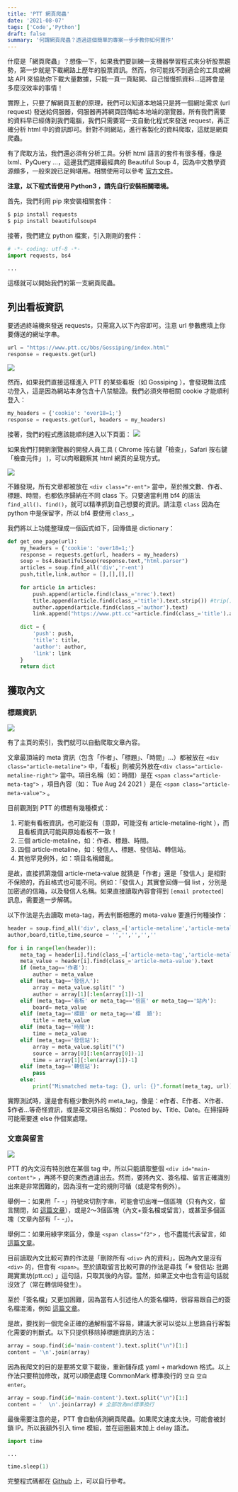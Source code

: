 ```yaml
---
title: 'PTT 網頁爬蟲'
date: '2021-08-07'
tags: ['Code','Python']
draft: false
summary: '何謂網頁爬蟲？透過這個簡單的專案一步步教你如何實作'
---
```


什麼是「網頁爬蟲」？想像一下，如果我們要訓練一支機器學習程式來分析股票趨勢，第一步就是下載網路上歷年的股票資訊。然而，你可能找不到適合的工具或網站 API 來協助你下載大量數據，只能一頁一頁點開、自己慢慢抓資料...這將會是多麼沒效率的事情！

實際上，只要了解網頁互動的原理，我們可以知道本地端只是將一個網址需求 (url request) 發送給伺服器，伺服器再將網頁回傳給本地端的瀏覽器。所有我們需要的資料早已經傳到我們電腦，我們只需要寫一支自動化程式來發送 request，再正確分析 html 中的資訊即可。針對不同網站，進行客製化的資料爬取，這就是網頁爬蟲。

有了爬取方法，我們還必須有分析工具。分析 html 語言的套件有很多種，像是 lxml、PyQuery ...，這邊我們選擇最經典的 Beautiful Soup 4，因為中文教學資源頗多，一般來說已足夠堪用。相關使用可以參考 [官方文件](https://www.crummy.com/software/BeautifulSoup/bs4/doc.zh/)。

**注意，以下程式皆使用 Python3 ，請先自行安裝相關環境。**

首先，我們利用 pip 來安裝相關套件：
```bash
$ pip install requests
$ pip install beautifulsoup4
```
接著，我們建立 python 檔案，引入剛剛的套件：
```python
# -*- coding: utf-8 -*-
import requests, bs4

...
```
這樣就可以開始我們的第一支網頁爬蟲。

## 列出看板資訊

要透過終端機來發送 requests，只需寫入以下內容即可。注意 url 參數應填上你要傳送的網址字串。
```python
url = "https://www.ptt.cc/bbs/Gossiping/index.html"
response = requests.get(url)
```
![](https://i.imgur.com/aYpoylO.png)

然而，如果我們直接這樣進入 PTT 的某些看板（如 Gossiping ），會發現無法成功登入，這是因為網站本身包含十八禁驗證。我們必須夾帶相關 cookie 才能順利登入：
```python
my_headers = {'cookie': 'over18=1;'}
response = requests.get(url, headers = my_headers)
```
接著，我們的程式應該能順利進入以下頁面：
![](https://i.imgur.com/fCGECKv.png)

如果我們打開劉瀏覽器的開發人員工具 ( Chrome 按右鍵「檢查」，Safari 按右鍵「檢查元件」 )，可以肉眼觀察其 html 網頁的呈現方式。

![](https://i.imgur.com/6hB8R3v.png)

不難發現，所有文章都被放在 `<div class="r-ent">` 當中，至於推文數、作者、標題、時間，也都依序歸納在不同 class 下。只要適當利用 bf4 的語法 `find_all()`、`find()`，就可以精準抓到自己想要的資訊。請注意 `class` 因為在 python 中是保留字，所以 bf4 要使用 `class_`。

我們將以上功能整理成一個函式如下，回傳值是 dictionary：

```python
def get_one_page(url):
    my_headers = {'cookie': 'over18=1;'}
    response = requests.get(url, headers = my_headers)
    soup = bs4.BeautifulSoup(response.text,"html.parser")
    articles = soup.find_all('div','r-ent')
    push,title,link,author = [],[],[],[]
    
    for article in articles:
        push.append(article.find(class_='nrec').text)
        title.append(article.find(class_='title').text.strip()) #trip()是為了去掉換行空白
        author.append(article.find(class_='author').text)
        link.append("https://www.ptt.cc"+article.find(class_='title').a['href'])
    
    dict = {
        'push': push,
        'title': title,
        'author': author,
        'link': link
    }
    return dict
```


## 獲取內文

### 標題資訊

![](https://i.imgur.com/GGB1F8K.png)

有了主頁的索引，我們就可以自動爬取文章內容。

文章最頂端的 meta 資訊（包含「作者」、「標題」、「時間」...）都被放在 `<div class="article-metaline">` 中，「看板」則被另外放在`<div class="article-metaline-right">` 當中。項目名稱（如：時間）是在 `<span class="article-meta-tag">` ，項目內容（如： Tue Aug 24 2021 ）是在 `<span class="article-meta-value">` 。


目前觀測到 PTT 的標題有幾種模式：
1. 可能有看板資訊，也可能沒有（意即，可能沒有 article-metaline-right ），而且看板資訊可能與原始看板不一致！
2. 三個 article-metaline，如：作者、標題、時間。
3. 四個 article-metaline，如：發信人、標題、發信站、轉信站。
4. 其他罕見例外，如：項目名稱錯亂。

是故，直接抓第幾個 article-meta-value 就猜是「作者」還是「發信人」是相對不保險的，而且格式也可能不同。例如：「發信人」其實會回傳一個 list ，分別是加密過的信箱，以及發信人名稱。如果直接讀取內容會得到 `[email protected]` 訊息，需要進一步解碼。

以下作法是先去讀取 meta-tag，再去判斷相應的 meta-value 要進行何種操作：
```python
header = soup.find_all('div', class_=['article-metaline','article-metaline-right'])
author,board,title,time,source = '','','','',''
    
for i in range(len(header)):
    meta_tag = header[i].find(class_=['article-meta-tag','article-metaline-right']).text
    meta_value = header[i].find(class_='article-meta-value').text     
    if (meta_tag=='作者'):
        author = meta_value
    elif (meta_tag=='發信人'):
        array = meta_value.split(" ")
        author = array[1][:len(array[1])-1]
    elif (meta_tag=='看板' or meta_tag=='信區' or meta_tag=='站內'):
        board= meta_value
    elif (meta_tag=='標題' or meta_tag=='標  題'):
        title = meta_value
    elif (meta_tag=='時間'):
        time = meta_value
    elif (meta_tag=='發信站'):
        array = meta_value.split("(")
        source = array[0][:len(array[0])-1]
        time = array[1][:len(array[1])-1]
    elif (meta_tag=='轉信站'):
        pass
    else:
        print("Mismatched meta-tag: {}, url: {}".format(meta_tag, url))
```

實際測試時，還是會有極少數例外的 meta_tag，像是：e作者、E作者、X作者、$作者...等奇怪資訊，或是英文項目名稱如： Posted by、Title、Date。在掃描時可能需要進 else 作個案處理。


### 文章與留言

![](https://i.imgur.com/mB2mxBk.png)

PTT 的內文沒有特別放在某個 tag 中，所以只能讀取整個 `<div id="main-content">` ，再將不要的東西過濾出去。然而，要將內文、簽名檔、留言正確識別出來是非常困難的，因為沒有一定的規則可循（或是常有例外）。

舉例一：如果用「- -」符號來切割字串，可能會切出唯一個區塊（只有內文，留言關閉，如 [這篇文章](https://www.ptt.cc/bbs/sttmountain/M.1211689409.A.3C6.html)），或是2～3個區塊（內文+簽名檔或留言），或甚至多個區塊（文章內部有「- -」）。

舉例二：如果用綠字來區分，像是 `<span class="f2">` ，也不盡能代表留言，如 [這篇文章](view-source:https://www.ptt.cc/bbs/sttmountain/M.1211689410.A.974.html)。

目前讀取內文比較可靠的作法是「刪除所有 `<div>` 內的資料」，因為內文是沒有 `<div>` 的，但會有 `<span>`。至於讀取留言比較可靠的作法是尋找「※ 發信站: 批踢踢實業坊(ptt.cc) 」這句話，只取其後的內容。當然，如果正文中也含有這句話就沒效了（常在轉信時發生）。

至於「簽名檔」又更加困難，因為當有人引述他人的簽名檔時，很容易跟自己的簽名檔混淆，例如 [這篇文章](https://www.ptt.cc/bbs/joke/M.1517067281.A.A56.html)。

是故，要找到一個完全正確的通解相當不容易，建議大家可以從以上思路自行客製化需要的判斷式。以下只提供移除掉標題資訊的方法：
```python
array = soup.find(id='main-content').text.split("\n")[1:]
content = '\n'.join(array)
```
因為我爬文的目的是要將文章下載後，重新儲存成 yaml + markdown 格式。以上作法只要稍加修改，就可以順便處理 CommonMark 標準換行的 `空白` `空白` `enter`。
```python
array = soup.find(id='main-content').text.split("\n")[1:]
content = '  \n'.join(array) # 全部改為md標準換行
```

最後需要注意的是，PTT 會自動偵測網頁爬蟲。如果爬文速度太快，可能會被封鎖 IP。所以我額外引入 time 模組，並在迴圈最末加上 delay 語法。
```python
import time

...

time.sleep(1)
```

完整程式碼都在 [Github](https://github.com/RyanCCJ/PTT-crawler) 上，可以自行參考。
